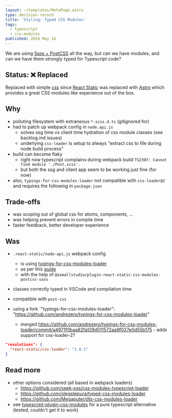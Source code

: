 ```yaml
---
layout: ~/templates/MetaPage.astro
type: decision-record
title: 'Styling: Typed CSS Modules'
tags:
  - typescript
  - css-modules
published: 2019 May 16
---
```


<Abstract>

We are using [Sass + PostCSS](/meta/records/rejected/styling-sass-post-css) all the way, but can we have modules, and can we have them strongly typed for Typescript code?

</Abstract>

## Status: :x: Replaced

Replaced with simple [css](/meta/records/current/styling-css) since [React Static](/meta/records/rejected/react-static) was replaced with [Astro](/meta/records/current/build-with-astro) which provides a great CSS modules like experience out of the box.

## Why

- polluting filesystem with extraneous `*.scss.d.ts` (gitignored for)
- had to patch up webpack config in `node.api.js`
  - solves ssg time vs client time hydration of css module classes (see backlog.md issues)
  - underlying `css-loader` is setup to always "extract css to file during node build process"
- build can become flaky
  - right now typescript complains during webpack build `TS2307: Cannot find module './Post.scss'.`
  - but both the ssg and client app seem to be working just fine (for now)
- also, `typings-for-css-modules-loader` not compatible with `css-loader@2` and requires the following in `package.json`

## Trade-offs

- was scoping out of global css for atoms, components, ...
- was helping prevent errors in compile time
- faster feedback, better developer experience

## Was

- `.react-static/node-api.js` webpack config

  - is using [typings-for-css-modules-loader](https://github.com/Jimdo/typings-for-css-modules-loader)
  - as per this [guide](https://medium.com/@sapegin/css-modules-with-typescript-and-webpack-6b221ebe5f10)
  - with the help of `@asmallstudio/plugin-react-static-css-modules-postcss-sass`

- classes correctly typed in VSCode and compilation time
- compatible with `post-css`
- using a fork `"typings-for-css-modules-loader": "https://github.com/andrezero/typings-for-css-modules-loader"
  - merged https://github.com/andrezero/typings-for-css-modules-loader/commit/a4971f0baa82fa129d511572aa9f027e0d55b175 - adds support for css-loader-2?

```json
"resolutions": {
  "react-static/css-loader": "1.0.1"
}
```

## Read more

- other options considered (all based in webpack loaders)
  - https://github.com/seek-oss/css-modules-typescript-loader
  - https://github.com/olegstepura/typed-css-modules-loader
  - https://github.com/Megaputer/dts-css-modules-loader
- see [typescript-plugin-css-modules](https://github.com/mrmckeb/typescript-plugin-css-modules) for a pure typescript alternative (tested, couldn't get it to work)
